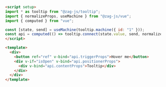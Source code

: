 ```md
<script setup>
import * as tooltip from "@zag-js/tooltip";
import { normalizeProps, useMachine } from "@zag-js/vue";
import { computed } from "vue";

const [state, send] = useMachine(tooltip.machine({ id: "1" }));
const api = computed(() => tooltip.connect(state.value, send, normalizeProps));
</script>

<template>
  <div>
    <button ref="ref" v-bind="api.triggerProps">Hover me</button>
    <div v-if="isOpen" v-bind="api.positionerProps">
      <div v-bind="api.contentProps">Tooltip</div>
    </div>
  </div>
</template>
```
